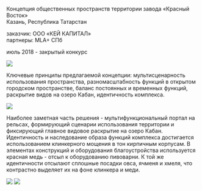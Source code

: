 
<Title>КРАСНЫЙ ВОСТОК</Title>

Концепция общественных пространств территории завода «Красный Восток»<br/>
Казань, Республика Татарстан

заказчик: ООО «КЕЙ КАПИТАЛ»<br/>
партнеры: MLA+ СПб

июль 2018 - закрытый конкурс


<Image src='https://s.tmshv.com/unit4/krvostok-05.jpg'/>

Ключевые принципы предлагаемой концепции: мультисценарность использования пространства, разномасштабность функций в открытом городском пространстве, баланс постоянных и временных функций, раскрытие видов на озеро Кабан, идентичность комплекса.

<Image src='https://s.tmshv.com/unit4/krvostok-02.jpg'/>


Наиболее заметная часть решения - мультифункциональный портал на рельсах, формирующий сценарии использования территории и фиксирующий главное видовое раскрытие на озеро Кабан. Идентичность и наследование образа функций комплекса достигается использованием клинкерного мощения в тон кирпичным корпусам. В элементах конструкций и оборудования благоустройства используется красная медь - отсыл к оборудованию пивоварни. К той же идентичности отсылают сплошные посадки овса, ячменя и хмеля, что контрастно выделяет их на фоне клинкера и меди.

<Image src='https://s.tmshv.com/unit4/krvostok-03.jpg'/>
<Image src='https://s.tmshv.com/unit4/krvostok-04.jpg'/>